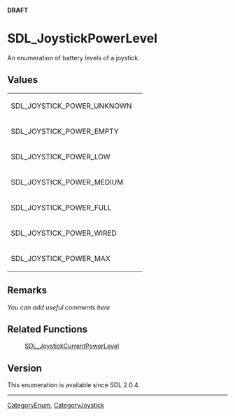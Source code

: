 <span color="red">'''DRAFT'''</span>

<!-- #*^*^*^*^*See http://wiki.libsdl.org/moin.cgi/SGEnumerations for details on editing this page*^*^*^*^* -->


= SDL_JoystickPowerLevel =
An enumeration of battery levels of a joystick.




== Values ==
{|
|SDL_JOYSTICK_POWER_UNKNOWN
| 
|-
|SDL_JOYSTICK_POWER_EMPTY
| 
|-
|SDL_JOYSTICK_POWER_LOW
| 
|-
|SDL_JOYSTICK_POWER_MEDIUM
| 
|-
|SDL_JOYSTICK_POWER_FULL
| 
|-
|SDL_JOYSTICK_POWER_WIRED
| 
|-
|SDL_JOYSTICK_POWER_MAX
| 
|}



== Remarks ==
''You can add useful comments here''

<!-- #Leave this section as-is unless you have a remark to put in.  In that case, replace ''You can add useful comments here'' with your remark(s) following the Style Guide instructions.  Leave the rest of the markup alone and delete this comment. -->


== Related Functions ==
:[[SDL_JoystickCurrentPowerLevel]]
<!-- #Remove this section if empty -->


== Version ==
This enumeration is available since SDL 2.0.4.


----
[[CategoryEnum]], [[CategoryJoystick]]
<!-- #See the Style Guide for instructions on editing the footer. -->
